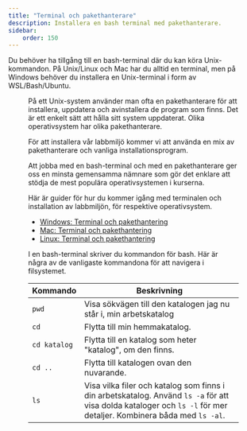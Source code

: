 ```yaml
---
title: "Terminal och pakethanterare"
description: Installera en bash terminal med pakethanterare.
sidebar:
    order: 150
---
```



<YouTube id="xBVVvwh_cxw" />


Du behöver ha tillgång till en bash-terminal där du kan köra Unix-kommandon. På Unix/Linux och Mac har du alltid en terminal, men på Windows behöver du installera en Unix-terminal i form av WSL/Bash/Ubuntu.


<Figure 
    src={terminal1}
    caption="En terminal som kör kommandot cowsay."
/>

På ett Unix-system använder man ofta en pakethanterare för att installera, uppdatera och avinstallera de program som finns. Det är ett enkelt sätt att hålla sitt system uppdaterat. Olika operativsystem har olika pakethanterare.

För att installera vår labbmiljö kommer vi att använda en mix av pakethanterare och vanliga installationsprogram.

Att jobba med en bash-terminal och med en pakethanterare ger oss en minsta gemensamma nämnare som gör det enklare att stödja de mest populära operativsystemen i kurserna.

Här är guider för hur du kommer igång med terminalen och installation av labbmiljön, för respektive operativsystem.

* [Windows: Terminal och pakethantering](./laromaterial/labbmiljo/terminal-windows)
* [Mac: Terminal och pakethantering](./laromaterial/labbmiljo/terminal-mac)
* [Linux: Terminal och pakethantering](./laromaterial/labbmiljo/terminal-linux)

I en bash-terminal skriver du kommandon för bash. Här är några av de vanligaste kommandona för att navigera i filsystemet.

| Kommando | Beskrivning |
|----------|-------------|
| `pwd`    | Visa sökvägen till den katalogen jag nu står i, min arbetskatalog |
| `cd`     | Flytta till min hemmakatalog. |
| `cd katalog` | Flytta till en katalog som heter "katalog", om den finns. |
| `cd ..`  | Flytta till katalogen ovan den nuvarande. |
| `ls`  | Visa vilka filer och katalog som finns i din arbetskatalog. Använd `ls -a` för att visa dolda kataloger och `ls -l` för mer detaljer. Kombinera båda med `ls -al`. |
